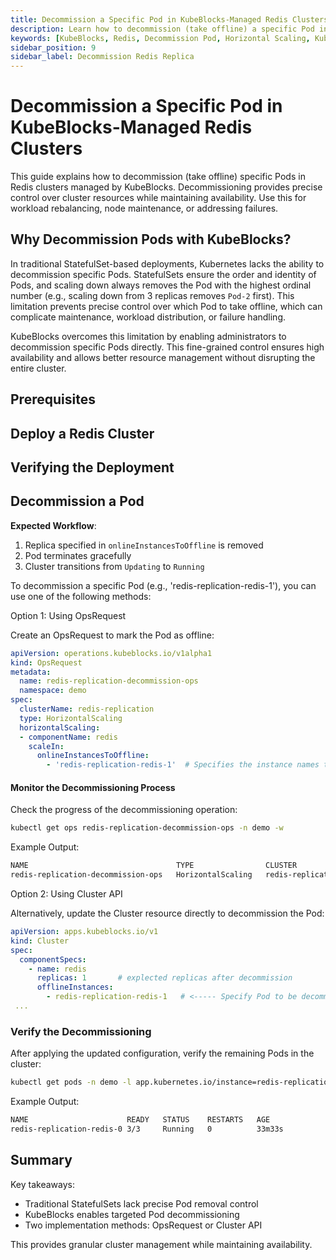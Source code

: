 ```yaml
---
title: Decommission a Specific Pod in KubeBlocks-Managed Redis Clusters
description: Learn how to decommission (take offline) a specific Pod in a Redis cluster managed by KubeBlocks.
keywords: [KubeBlocks, Redis, Decommission Pod, Horizontal Scaling, Kubernetes]
sidebar_position: 9
sidebar_label: Decommission Redis Replica
---
```





# Decommission a Specific Pod in KubeBlocks-Managed Redis Clusters

This guide explains how to decommission (take offline) specific Pods in Redis clusters managed by KubeBlocks. Decommissioning provides precise control over cluster resources while maintaining availability. Use this for workload rebalancing, node maintenance, or addressing failures.

## Why Decommission Pods with KubeBlocks?

In traditional StatefulSet-based deployments, Kubernetes lacks the ability to decommission specific Pods. StatefulSets ensure the order and identity of Pods, and scaling down always removes the Pod with the highest ordinal number (e.g., scaling down from 3 replicas removes `Pod-2` first). This limitation prevents precise control over which Pod to take offline, which can complicate maintenance, workload distribution, or failure handling.

KubeBlocks overcomes this limitation by enabling administrators to decommission specific Pods directly. This fine-grained control ensures high availability and allows better resource management without disrupting the entire cluster.

## Prerequisites


<Prerequisites />

## Deploy a Redis Cluster


<CreateCluster />

## Verifying the Deployment


<VerifyCluster />

## Decommission a Pod

**Expected Workflow**:

1. Replica specified in `onlineInstancesToOffline` is removed
2. Pod terminates gracefully
3. Cluster transitions from `Updating` to `Running`

To decommission a specific Pod (e.g., 'redis-replication-redis-1'), you can use one of the following methods:

<Tabs>

  <TabItem value="opsRequest" label="OpsRequest API" default>

  Option 1: Using OpsRequest

  Create an OpsRequest to mark the Pod as offline:

  ```yaml
  apiVersion: operations.kubeblocks.io/v1alpha1
  kind: OpsRequest
  metadata:
    name: redis-replication-decommission-ops
    namespace: demo
  spec:
    clusterName: redis-replication
    type: HorizontalScaling
    horizontalScaling:
    - componentName: redis
      scaleIn:
        onlineInstancesToOffline:
          - 'redis-replication-redis-1'  # Specifies the instance names that need to be taken offline
  ```

  #### Monitor the Decommissioning Process
  Check the progress of the decommissioning operation:

  ```bash
  kubectl get ops redis-replication-decommission-ops -n demo -w
  ```
  Example Output:

  ```bash
  NAME                                 TYPE                CLUSTER             STATUS    PROGRESS   AGE
  redis-replication-decommission-ops   HorizontalScaling   redis-replication   Succeed   1/1        71s
  ```

  </TabItem>

  <TabItem value="ClusterAPI" label="Cluster API">

  Option 2: Using Cluster API

  Alternatively, update the Cluster resource directly to decommission the Pod:

  ```yaml
  apiVersion: apps.kubeblocks.io/v1
  kind: Cluster
  spec:
    componentSpecs:
      - name: redis
        replicas: 1       # explected replicas after decommission
        offlineInstances:
          - redis-replication-redis-1   # <----- Specify Pod to be decommissioned
   ...
  ```
  </TabItem>

</Tabs>

### Verify the Decommissioning

After applying the updated configuration, verify the remaining Pods in the cluster:
```bash
kubectl get pods -n demo -l app.kubernetes.io/instance=redis-replication
```

Example Output:
```bash
NAME                      READY   STATUS    RESTARTS   AGE
redis-replication-redis-0 3/3     Running   0          33m33s
```

## Summary
Key takeaways:
- Traditional StatefulSets lack precise Pod removal control
- KubeBlocks enables targeted Pod decommissioning
- Two implementation methods: OpsRequest or Cluster API

This provides granular cluster management while maintaining availability.